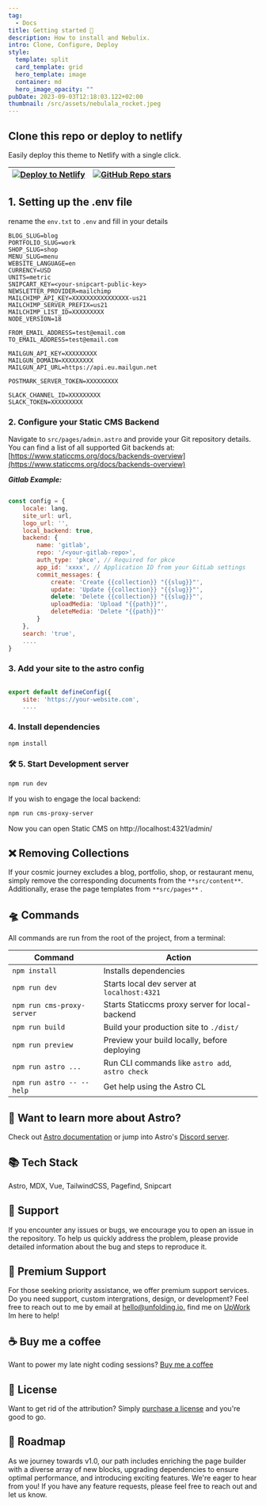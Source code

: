 ```yaml
---
tag:
  - Docs
title: Getting started 🚀
description: How to install and Nebulix.
intro: Clone, Configure, Deploy
style:
  template: split
  card_template: grid
  hero_template: image
  container: md
  hero_image_opacity: ""
pubDate: 2023-09-03T12:18:03.122+02:00
thumbnail: /src/assets/nebulala_rocket.jpeg
---
```


## Clone this repo or deploy to netlify

Easily deploy this theme to Netlify with a single click.

| [![Deploy to Netlify](https://www.netlify.com/img/deploy/button.svg)](https://app.netlify.com/start/deploy?repository=https://github.com/unfolding-io/nebulix#BLOG_SLUG=blog&PORTFOLIO_SLUG=work&SHOP_SLUG=shop&MENU_SLUG=menu&WEBSITE_LANGUAGE=en&CURRENCY=USD&UNITS=metric&NODE_VERSION=18) | [![GitHub Repo stars](https://img.shields.io/github/stars/unfolding-io/nebulix?logo=github)](https://github.com/unfolding-io/nebulix) |
| --------------------------------------------------------------------------------------------------------------------------------------------------------------------------------------------------------------------------------------------------------------------------------------------- | ------------------------------------------------------------------------------------------------------------------------------------- |

## 1. Setting up the .env file

rename the `env.txt` to `.env` and fill in your details

```ENV
BLOG_SLUG=blog
PORTFOLIO_SLUG=work
SHOP_SLUG=shop
MENU_SLUG=menu
WEBSITE_LANGUAGE=en
CURRENCY=USD
UNITS=metric
SNIPCART_KEY=<your-snipcart-public-key>
NEWSLETTER_PROVIDER=mailchimp
MAILCHIMP_API_KEY=XXXXXXXXXXXXXXXX-us21
MAILCHIMP_SERVER_PREFIX=us21
MAILCHIMP_LIST_ID=XXXXXXXXX
NODE_VERSION=18

FROM_EMAIL_ADDRESS=test@email.com
TO_EMAIL_ADDRESS=test@email.com

MAILGUN_API_KEY=XXXXXXXXX
MAILGUN_DOMAIN=XXXXXXXXX
MAILGUN_API_URL=https://api.eu.mailgun.net

POSTMARK_SERVER_TOKEN=XXXXXXXXX

SLACK_CHANNEL_ID=XXXXXXXXX
SLACK_TOKEN=XXXXXXXXX
```

### 2. Configure your Static CMS Backend

Navigate to `src/pages/admin.astro` and provide your Git repository details. You can find a list of all supported Git backends at:
[https://www.staticcms.org/docs/backends-overview](https://www.staticcms.org/docs/backends-overview)

**_Gitlab Example:_**

```javascript

const config = {
	locale: lang,
	site_url: url,
	logo_url: '',
	local_backend: true,
	backend: {
		name: 'gitlab',
		repo: '/<your-gitlab-repo>',
		auth_type: 'pkce', // Required for pkce
		app_id: 'xxxx', // Application ID from your GitLab settings
		commit_messages: {
			create: 'Create {{collection}} "{{slug}}"',
			update: 'Update {{collection}} "{{slug}}"',
			delete: 'Delete {{collection}} "{{slug}}"',
			uploadMedia: 'Upload "{{path}}"',
			deleteMedia: 'Delete "{{path}}"'
		}
	},
	search: 'true',
    ....
}

```

### 3. Add your site to the astro config

```javascript

export default defineConfig({
	site: 'https://your-website.com',
    ....

```

### 4. Install dependencies

```bash
npm install
```

### 🛠️ 5. Start Development server

```bash
npm run dev
```

If you wish to engage the local backend:

```bash
npm run cms-proxy-server
```

Now you can open Static CMS on http://localhost:4321/admin/

## ❌ Removing Collections

If your cosmic journey excludes a blog, portfolio, shop, or restaurant menu, simply remove the corresponding documents from the `**src/content**`. Additionally, erase the page templates from `**src/pages**` .

## 🛸 Commands

All commands are run from the root of the project, from a terminal:

| Command                    | Action                                           |
| -------------------------- | ------------------------------------------------ |
| `npm install`              | Installs dependencies                            |
| `npm run dev`              | Starts local dev server at `localhost:4321`      |
| `npm run cms-proxy-server` | Starts Staticcms proxy server for local-backend  |
| `npm run build`            | Build your production site to `./dist/`          |
| `npm run preview`          | Preview your build locally, before deploying     |
| `npm run astro ...`        | Run CLI commands like `astro add`, `astro check` |
| `npm run astro -- --help`  | Get help using the Astro CL                      |

## 👀 Want to learn more about Astro?

Check out [Astro documentation](https://docs.astro.build) or jump into Astro's [Discord server](https://astro.build/chat).

## 📚 Tech Stack

Astro, MDX, Vue, TailwindCSS, Pagefind, Snipcart

## 🛟 Support

If you encounter any issues or bugs, we encourage you to open an issue in the repository. To help us quickly address the problem, please provide detailed information about the bug and steps to reproduce it.

## 👑 Premium Support

For those seeking priority assistance, we offer premium support services. Do you need support, custom intergrations, design, or development? Feel free to reach out to me by email at [hello@unfolding.io.](mailto:hello@unfolding.io.) find me on [UpWork](https://www.upwork.com/freelancers/~01dcde6b3915c74c30) Im here to help!

## ☕️ Buy me a coffee

Want to power my late night coding sessions? [Buy me a coffee](https://nebulix.unfolding.io/shop/buy-me-a-coffee/)

## 📝 License

Want to get rid of the attribution? Simply [purchase a license](https://nebulix.unfolding.io/shop/nebulix-license/) and you're good to go.

## 🚕 Roadmap

As we journey towards v1.0, our path includes enriching the page builder with a diverse array of new blocks, upgrading dependencies to ensure optimal performance, and introducing exciting features. We're eager to hear from you! If you have any feature requests, please feel free to reach out and let us know.
